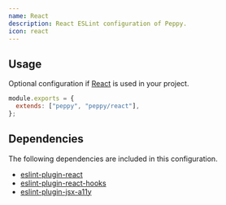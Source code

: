 ```yaml
---
name: React
description: React ESLint configuration of Peppy.
icon: react
---
```


## Usage

Optional configuration if [React](https://react.dev/) is used in your project.

```js
module.exports = {
  extends: ["peppy", "peppy/react"],
};
```

## Dependencies

The following dependencies are included in this configuration.

- [eslint-plugin-react](https://github.com/jsx-eslint/eslint-plugin-react)
- [eslint-plugin-react-hooks](https://github.com/facebook/react/tree/main/packages/eslint-plugin-react-hooks)
- [eslint-plugin-jsx-a11y](https://github.com/jsx-eslint/eslint-plugin-jsx-a11y)
